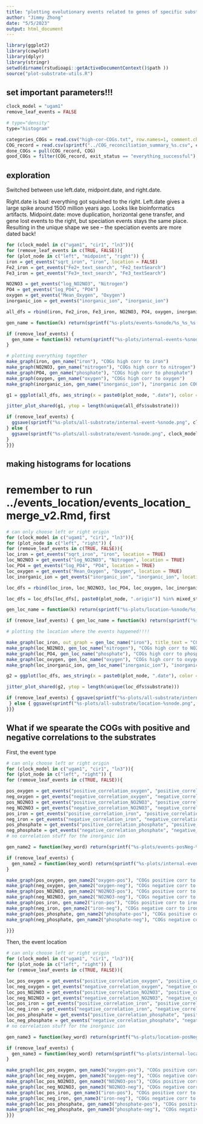 ```yaml
---
title: "plotting evolutionary events related to genes of specific substrates"
author: "Jimmy Zhong"
date: "5/5/2023"
output: html_document
---
```


```r
library(ggplot2)
library(cowplot)
library(dplyr)
library(stringr)
setwd(dirname(rstudioapi::getActiveDocumentContext()$path ))
source("plot-substrate-utils.R")
```

## set important parameters!!!
```r
clock_model = "ugam1"
remove_leaf_events = FALSE

# type="density"
type="histogram"

categories_COGs = read.csv("high-cor-COGs.txt", row.names=1, comment.char="#")
COG_record = read.csv(sprintf("../COG_reconciliation_summary_%s.csv", clock_model))
done_COGs = pull(COG_record, COG)
good_COGs = filter(COG_record, exit_status == "everything_successful") %>% pull(COG)
```

## exploration
Switched between use left.date, midpoint.date, and right.date.

Right.date is bad: everything got squished to the right.
Left.date gives a large spike around 1500 million years ago. Looks like bioinformatics artifacts.
Midpoint.date: move duplication, horizontal gene transfer, and gene lost events to the right, but speciation events stays the same place. Resulting in the unique shape we see -- the speciation events are more dated back!

```r
for (clock_model in c("ugam1", "cir1", "ln3")){
for (remove_leaf_events in c(TRUE, FALSE)){
for (plot_node in c("left", "midpoint", "right")) {
iron = get_events("sqrt_iron", "iron", location = FALSE)
Fe2_iron = get_events("Fe2+_text_search", "Fe2_textSearch")
Fe3_iron = get_events("Fe3+_text_search", "Fe3_textSearch")

NO2NO3 = get_events("log_NO2NO3", "Nitrogen")
PO4 = get_events("log_PO4", "PO4")
oxygen = get_events("Mean_Oxygen", "Oxygen")
inorganic_ion = get_events("inorganic_ion", "inorganic_ion")

all_dfs = rbind(iron, Fe2_iron, Fe3_iron, NO2NO3, PO4, oxygen, inorganic_ion)

gen_name = function(k) return(sprintf("%s-plots/events-%snode/%s_%s_%s.png", clock_model, plot_node, plot_node, k, type))

if (remove_leaf_events) {
  gen_name = function(k) return(sprintf("%s-plots/internal-events-%snode/internal_%s_%s_%s.png", clock_model, plot_node, plot_node, k, type))
}

# plotting everything together
make_graph(iron, gen_name("iron"), "COGs high corr to iron")
make_graph(NO2NO3, gen_name("nitrogen"), "COGs high corr to nitrogen")
make_graph(PO4, gen_name("phosphate"), "COGs high corr to phosphate")
make_graph(oxygen, gen_name("oxygen"), "COGs high corr to oxygen")
make_graph(inorganic_ion, gen_name("inorganic_ion"), "inorganic ion COGs")

g1 = ggplot(all_dfs, aes_string(x = paste0(plot_node, ".date"), color = "event", y = "substrate", group = "substrate")) + scale_color_manual(values = event_color_scale)

jitter_plot_shared(g1, ytop = length(unique(all_dfs$substrate)))

if (remove_leaf_events) {
  ggsave(sprintf("%s-plots/all-substrate/internal-event-%snode.png", clock_model, plot_node), width = 10, height = 5)
} else {
  ggsave(sprintf("%s-plots/all-substrate/event-%snode.png", clock_model, plot_node), width = 10, height = 5)
}
}}}
```

## making histograms for locations

# remember to run ../events_location/events_location_merge_v2.Rmd, first

```r
# can only choose left or right origin
for (clock_model in c("ugam1", "cir1", "ln3")){
for (plot_node in c("left", "right")) {
for (remove_leaf_events in c(TRUE, FALSE)){
loc_iron = get_events("sqrt_iron", "iron", location = TRUE)
loc_NO2NO3 = get_events("log_NO2NO3", "Nitrogen", location = TRUE)
loc_PO4 = get_events("log_PO4", "PO4", location = TRUE)
loc_oxygen = get_events("Mean_Oxygen", "Oxygen", location = TRUE)
loc_inorganic_ion = get_events("inorganic_ion", "inorganic_ion", location = TRUE)

loc_dfs = rbind(loc_iron, loc_NO2NO3, loc_PO4, loc_oxygen, loc_inorganic_ion, get_events("Fe2+_text_search", "Fe2_textSearch", location = TRUE), get_events("Fe3+_text_search", "Fe3_textSearch", location = TRUE))

loc_dfs = loc_dfs[loc_dfs[, paste0(plot_node, ".origin")] %in% mixed_states, ]

gen_loc_name = function(k) return(sprintf("%s-plots/location-%snode/%s_%s_%s.png", clock_model, plot_node, plot_node, k, type))

if (remove_leaf_events) { gen_loc_name = function(k) return(sprintf("%s-plots/internal-location-%snode/internal_%s_%s_%s.png", clock_model, plot_node, plot_node, k, type)) }

# plotting the location where the events happened!!!!

make_graph(loc_iron, out_graph = gen_loc_name("iron"), title_text = "COGs high corr to iron", location = TRUE)
make_graph(loc_NO2NO3, gen_loc_name("nitrogen"), "COGs high corr to NO2NO3", location = TRUE)
make_graph(loc_PO4, gen_loc_name("phosphate"), "COGs high corr to phosphate", location = TRUE)
make_graph(loc_oxygen, gen_loc_name("oxygen"), "COGs high corr to oxygen", location = TRUE)
make_graph(loc_inorganic_ion, gen_loc_name("inorganic_ion"), "inorganic ion COGs", location = TRUE)

g2 = ggplot(loc_dfs, aes_string(x = paste0(plot_node, ".date"), color = paste0(plot_node, ".origin"), y = "substrate", group = "substrate")) + scale_color_manual(values = mixed_color_scale)

jitter_plot_shared(g2, ytop = length(unique(loc_dfs$substrate)))

if (remove_leaf_events) { ggsave(sprintf("%s-plots/all-substrate/internal-location-%snode.png", clock_model, plot_node), width = 10, height = 5)
 } else { ggsave(sprintf("%s-plots/all-substrate/location-%snode.png", clock_model, plot_node), width = 10, height = 5)}
}}}
```

## What if we spearate the COGs with positive and negative correlations to the substrates

First, the event type
```r
# can only choose left or right origin
for (clock_model in c("ugam1", "cir1", "ln3")){
for (plot_node in c("left", "right")) {
for (remove_leaf_events in c(TRUE, FALSE)){

pos_oxygen = get_events("positive_correlation_oxygen", "positive_correlation_oxygen")
neg_oxygen = get_events("negative_correlation_oxygen", "negative_correlation_oxygen")
pos_NO2NO3 = get_events("positive_correlation_NO2NO3", "positive_correlation_NO2NO3")
neg_NO2NO3 = get_events("negative_correlation_NO2NO3", "negative_correlation_NO2NO3")
pos_iron = get_events("positive_correlation_iron", "positive_correlation_iron")
neg_iron = get_events("negative_correlation_iron", "negative_correlation_iron")
pos_phosphate = get_events("positive_correlation_phosphate", "positive_correlation_phosphate")
neg_phosphate = get_events("negative_correlation_phosphate", "negative_correlation_phosphate")
# no correlation stuff for the inorganic ion

gen_name2 = function(key_word) return(sprintf("%s-plots/events-posNeg-%snode/location-%s-%s.png", clock_model, plot_node, key_word, type))

if (remove_leaf_events) {
  gen_name2 = function(key_word) return(sprintf("%s-plots/internal-events-posNeg-%snode/internal-location-%s-%s.png", clock_model, plot_node, key_word, type))
}

make_graph(pos_oxygen, gen_name2("oxygen-pos"), "COGs positive corr to oxygen")
make_graph(neg_oxygen, gen_name2("oxygen-neg"), "COGs negative corr to oxygen")
make_graph(pos_NO2NO3, gen_name2("NO2NO3-pos"), "COGs positive corr to NO2NO3")
make_graph(neg_NO2NO3, gen_name2("NO2NO3-neg"), "COGs negative corr to NO2NO3")
make_graph(pos_iron, gen_name2("iron-pos"), "COGs positive corr to iron")
make_graph(neg_iron, gen_name2("iron-neg"), "COGs negative corr to iron")
make_graph(pos_phosphate, gen_name2("phosphate-pos"), "COGs positive corr to phosphate")
make_graph(neg_phosphate, gen_name2("phosphate-neg"), "COGs negative corr to phosphate")

}}}
```

Then, the event location
```r
# can only choose left or right origin
for (clock_model in c("ugam1", "cir1", "ln3")){
for (plot_node in c("left", "right")) {
for (remove_leaf_events in c(TRUE, FALSE)){

loc_pos_oxygen = get_events("positive_correlation_oxygen", "positive_correlation_oxygen", location = TRUE)
loc_neg_oxygen = get_events("negative_correlation_oxygen", "negative_correlation_oxygen", location = TRUE)
loc_pos_NO2NO3 = get_events("positive_correlation_NO2NO3", "positive_correlation_NO2NO3", location = TRUE)
loc_neg_NO2NO3 = get_events("negative_correlation_NO2NO3", "negative_correlation_NO2NO3", location = TRUE)
loc_pos_iron = get_events("positive_correlation_iron", "positive_correlation_iron", location = TRUE)
loc_neg_iron = get_events("negative_correlation_iron", "negative_correlation_iron", location = TRUE)
loc_pos_phosphate = get_events("positive_correlation_phosphate", "positive_correlation_phosphate", location = TRUE)
loc_neg_phosphate = get_events("negative_correlation_phosphate", "negative_correlation_phosphate", location = TRUE)
# no correlation stuff for the inorganic ion

gen_name3 = function(key_word) return(sprintf("%s-plots/location-posNeg-%snode/location-%s-%s.png", clock_model, plot_node, key_word, type))

if (remove_leaf_events) {
  gen_name3 = function(key_word) return(sprintf("%s-plots/internal-location-posNeg-%snode/internal-location-%s-%s.png", clock_model, plot_node, key_word, type))
}

make_graph(loc_pos_oxygen, gen_name3("oxygen-pos"), "COGs positive corr to oxygen", location = TRUE)
make_graph(loc_neg_oxygen, gen_name3("oxygen-neg"), "COGs negative corr to oxygen", location = TRUE)
make_graph(loc_pos_NO2NO3, gen_name3("NO2NO3-pos"), "COGs positive corr to NO2NO3", location = TRUE)
make_graph(loc_neg_NO2NO3, gen_name3("NO2NO3-neg"), "COGs negative corr to NO2NO3", location = TRUE)
make_graph(loc_pos_iron, gen_name3("iron-pos"), "COGs positive corr to iron", location = TRUE)
make_graph(loc_neg_iron, gen_name3("iron-neg"), "COGs negative corr to iron", location = TRUE)
make_graph(loc_pos_phosphate, gen_name3("phosphate-pos"), "COGs positive corr to phosphate", location = TRUE)
make_graph(loc_neg_phosphate, gen_name3("phosphate-neg"), "COGs negative corr to phosphate", location = TRUE)
}}}
```